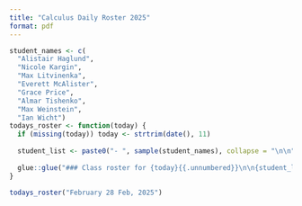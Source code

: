```yaml
---
title: "Calculus Daily Roster 2025"
format: pdf
---
```


```r
student_names <- c(
  "Alistair Haglund",
  "Nicole Kargin",
  "Max Litvinenka",
  "Everett McAlister",
  "Grace Price",
  "Almar Tishenko",
  "Max Weinstein",
  "Ian Wicht")
todays_roster <- function(today) {
  if (missing(today)) today <- strtrim(date(), 11)
  
  student_list <- paste0("- ", sample(student_names), collapse = "\n\n")
  
  glue::glue("### Class roster for {today}{{.unnumbered}}\n\n{student_list}")
}
```




```r
todays_roster("February 28 Feb, 2025")
```

